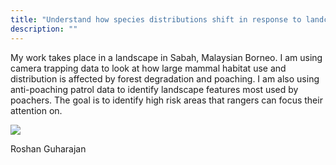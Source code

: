 ```yaml
---
title: "Understand how species distributions shift in response to landcover change and poaching"
description: ""
---
```


My work takes place in a landscape in Sabah, Malaysian Borneo. I am using camera trapping data to look at how large mammal habitat use and distribution is affected by forest degradation and poaching. I am also using anti-poaching patrol data to identify landscape features most used by poachers. The goal is to identify high risk areas that rangers can focus their attention on.

![](img/team-biodiv-roshan.png)

Roshan Guharajan